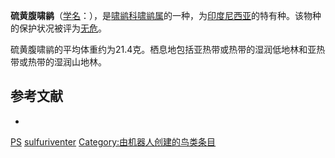 {{Speciesbox
| name = 硫黄腹啸鹟
| image = Pachycephala sulfuriventer 1898.jpg
| status = LC | status_system = IUCN3.1
| genus = Pachycephala
| species = sulfuriventer
| authority = Walden, 1872
| range_map = 
}}

'''硫黄腹啸鹟'''（[[学名|学名]]：{{lang|la|''Pachycephala sulfuriventer''}}），是[[啸鹟科|啸鹟科]][[啸鹟属|啸鹟属]]的一种，为[[印度尼西亚|印度尼西亚]]的特有种。该物种的保护状况被评为[[无危|无危]]。

硫黄腹啸鹟的平均体重约为21.4克。栖息地包括亚热带或热带的湿润低地林和亚热带或热带的湿润山地林。

== 参考文献 ==
*{{cite web|url=http://www.birdlife.org/datazone/speciesfactsheet.php?id=5646&m=0|title=Pachycephala sulfuriventer|publisher=[[国际鸟盟|BirdLife.org]]|accessdate=2011-06-27|archive-date=2013-12-03|archive-url=https://web.archive.org/web/20131203135639/http://www.birdlife.org/datazone/speciesfactsheet.php?id=5646&m=0|dead-url=no}}
{{Taxonbar|from=Q2667559}}

[[Category:IUCN红色名录无危物种|PS]]
[[Category:啸鹟属|sulfuriventer]]
[[Category:由机器人创建的鸟类条目|Category:由机器人创建的鸟类条目]]